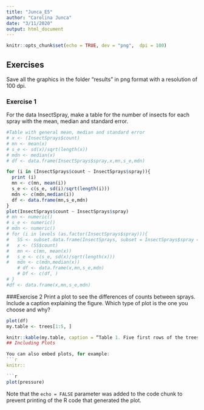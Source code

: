 ```yaml
---
title: "Junca_E5"
author: "Carolina Junca"
date: "3/11/2020"
output: html_document
---
```


```r
knitr::opts_chunk$set(echo = TRUE, dev = "png",  dpi = 100)

```

## Exercises
Save all the graphics in the folder “results” in png format with a resolution of 100 dpi.

### Exercise 1
For the data InsectSpray, make a table for the number of insects for each spray with the mean, median and standard error.
```r
#Table with general mean, median and standard error
# x <- (InsectSprays$count)
# mn <- mean(x)
# s_e <- sd(x)/sqrt(length(x))
# mdn <- median(x)
# df <- data.frame(InsectSprays$spray,x,mn,s_e,mdn)

for (i in (InsectSprays$count ~ InsectSprays$spray)){
  print (i)
  mn <- c(mn, mean(i))
  s_e <- c(s_e, sd(i)/sqrt(length(i)))
  mdn <- c(mdn,median(i))
  df <- data.frame(mn,s_e,mdn)
}
plot(InsectSprays$count ~ InsectSprays$spray)
# mn <- numeric()
# s_e <- numeric()
# mdn <- numeric()
# for (i in levels (as.factor(InsectSprays$spray))){
#   SS <- subset.data.frame(InsectSprays, subset = InsectSprays$spray == i)
#   x <- (SS$count)
#   mn <- c(mn, mean(x))
#   s_e <- c(s_e, sd(x)/sqrt(length(x)))
#   mdn <- c(mdn,median(x))
    # df <- data.frame(x,mn,s_e,mdn)
    # Df <- c(df, )
# }
#df <- data.frame(x,mn,s_e,mdn)
```
###Exercise 2
Print a plot to see the differences of counts between sprays. Include a caption explaining the figure. Which type of plot is the one you choose and why?
```r
plot(df)
my.table <- trees[1:5, ]

knitr::kable(my.table, caption = “Table 1. Five first rows of the trees dataframe from base R.”)
## Including Plots

You can also embed plots, for example:
```r
knitr::

```r
plot(pressure)
```

Note that the `echo = FALSE` parameter was added to the code chunk to prevent printing of the R code that generated the plot.
